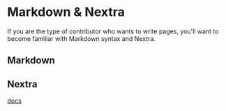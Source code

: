 # Markdown & Nextra

If you are the type of contributor who wants to write pages, you'll want to become familiar with Markdown syntax and Nextra.

## Markdown

## Nextra

[docs](https://nextra.site/docs)